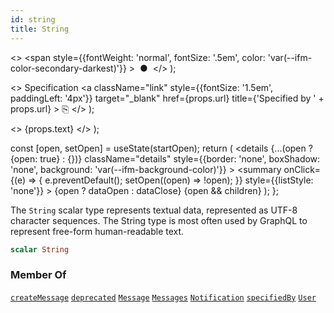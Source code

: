 ```yaml
---
id: string
title: String
---
```


  <>
    <span
      style={{fontWeight: 'normal', fontSize: '.5em', color: 'var(--ifm-color-secondary-darkest)'}}
    >
      &nbsp;●&nbsp;
    </span>
  </>
);

  <>
    Specification
    <a
      className="link"
      style={{fontSize: '1.5em', paddingLeft: '4px'}}
      target="_blank"
      href={props.url}
      title={'Specified by ' + props.url}
    >
      ⎘
    </a>
  </>
);

  <>
    <span className={props.class}>{props.text}</span>
  </>
);


  const [open, setOpen] = useState(startOpen);
  return (
    <details
      {...(open ? {open: true} : {})}
      className="details"
      style={{border: 'none', boxShadow: 'none', background: 'var(--ifm-background-color)'}}
    >
      <summary
        onClick={(e) => {
          e.preventDefault();
          setOpen((open) => !open);
        }}
        style={{listStyle: 'none'}}
      >
        {open ? dataOpen : dataClose}
      </summary>
      {open && children}
    </details>
  );
};

The `String` scalar type represents textual data, represented as UTF-8 character sequences. The String type is most often used by GraphQL to represent free-form human-readable text.

```graphql
scalar String
```

### Member Of

[`createMessage`](/docs/apis/graphql/operations/mutations/create-message.mdx) <Badge class="badge badge--secondary badge--relation" text="mutation"/><Bullet />[`deprecated`](/docs/apis/graphql/types/directives/deprecated.mdx) <Badge class="badge badge--secondary badge--relation" text="directive"/><Bullet />[`Message`](/docs/apis/graphql/types/objects/message.mdx) <Badge class="badge badge--secondary badge--relation" text="object"/><Bullet />[`Messages`](/docs/apis/graphql/operations/queries/messages.mdx) <Badge class="badge badge--secondary badge--relation" text="query"/><Bullet />[`Notification`](/docs/apis/graphql/types/objects/notification.mdx) <Badge class="badge badge--secondary badge--relation" text="object"/><Bullet />[`specifiedBy`](/docs/apis/graphql/types/directives/specified-by.mdx) <Badge class="badge badge--secondary badge--relation" text="directive"/><Bullet />[`User`](/docs/apis/graphql/types/objects/user.mdx) <Badge class="badge badge--secondary badge--relation" text="object"/>
